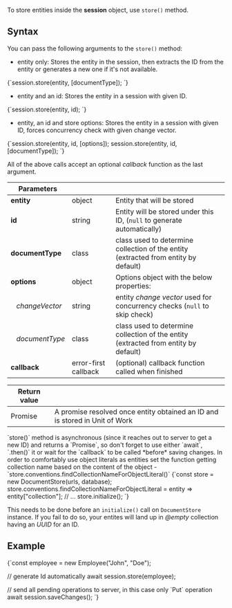 
To store entities inside the **session** object, use `store()` method.

## Syntax

You can pass the following arguments to the `store()` method:

- entity only: Stores the entity in the session, then extracts the ID from the entity or generates a new one if it's not available.

<TabItem value="store_entities_1" label="store_entities_1">
<CodeBlock language="js">
{`session.store(entity, [documentType]);
`}
</CodeBlock>
</TabItem>

- entity and an id: Stores the entity in a session with given ID.

<TabItem value="store_entities_2" label="store_entities_2">
<CodeBlock language="js">
{`session.store(entity, id);
`}
</CodeBlock>
</TabItem>

- entity, an id and store options: Stores the entity in a session with given ID, forces concurrency check with given change vector.

<TabItem value="store_entities_3" label="store_entities_3">
<CodeBlock language="js">
{`session.store(entity, id, [options]);
session.store(entity, id, [documentType]);
`}
</CodeBlock>
</TabItem>

All of the above calls accept an optional *callback* function as the last argument.

| Parameters | | |
| ------------- | ------------- | ----- |
| **entity** | object | Entity that will be stored |
| **id** | string | Entity will be stored under this ID, (`null` to generate automatically) |
| **documentType** | class | class used to determine collection of the entity (extracted from entity by default)|
| **options** | object | Options object with the below properties: |
| &nbsp;&nbsp;&nbsp;*changeVector* | string | entity *change vector* used for concurrency checks (`null` to skip check) |
| &nbsp;&nbsp;&nbsp;*documentType* | class | class used to determine collection of the entity (extracted from entity by default)|
| **callback** | error-first callback | (optional) callback function called when finished |

| Return value | |
| ------------- | ----- |
| Promise | A promise resolved once entity obtained an ID and is stored in Unit of Work |

<Admonition type="warning" title="Asynchronous call " id="asynchronous-call" href="#asynchronous-call">
`store()` method is asynchronous (since it reaches out to server to get a new ID) and returns a `Promise`, so don't forget to use either `await`, `.then()` it or wait for the `callback` to be called *before* saving changes. 
</Admonition>

<Admonition type="info" title="On collection name when storing object literals " id="on-collection-name-when-storing-object-literals" href="#on-collection-name-when-storing-object-literals">
In order to comfortably use object literals as entities set the function getting collection name based on the content of the object - `store.conventions.findCollectionNameForObjectLiteral()`

<TabItem value="storing_literals_1" label="storing_literals_1">
<CodeBlock language="js">
{`const store = new DocumentStore(urls, database);
store.conventions.findCollectionNameForObjectLiteral = entity => entity["collection"];
// ...
store.initialize();
`}
</CodeBlock>
</TabItem>

This needs to be done before an `initialize()` call on `DocumentStore` instance. If you fail to do so, your entites will land up in *@empty* collection having an *UUID* for an ID.

</Admonition>

## Example

<TabItem value="store_entities_5" label="store_entities_5">
<CodeBlock language="js">
{`const employee = new Employee("John", "Doe");

// generate Id automatically
await session.store(employee);

// send all pending operations to server, in this case only \`Put\` operation
await session.saveChanges();
`}
</CodeBlock>
</TabItem>


